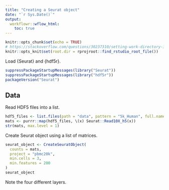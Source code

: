 ```yaml
---
title: "Creating a Seurat object"
date: "`r Sys.Date()`"
output:
  workflowr::wflow_html:
    toc: true
---
```


```r
knitr::opts_chunk$set(echo = TRUE)
# https://stackoverflow.com/questions/30237310/setting-work-directory-in-knitr-using-opts-chunksetroot-dir-doesnt-wor
knitr::opts_knit$set(root.dir = rprojroot::find_rstudio_root_file())
```

Load {Seurat} and {hdf5r}.

```r
suppressPackageStartupMessages(library("Seurat"))
suppressPackageStartupMessages(library("hdf5r"))
packageVersion("Seurat")
```

## Data

Read HDF5 files into a list.

```r
hdf5_files <- list.files(path = "data", pattern = "5k_Human", full.names = TRUE)
mats <- purrr::map(hdf5_files, \(x) Seurat::Read10X_h5(x))
str(mats, max.level = 1)
```

Create Seurat object using a list of matrices.

```r
seurat_object <- CreateSeuratObject(
  counts = mats,
  project = "pbmc20k",
  min.cells = 3,
  min.features = 200
)
seurat_object
```

Note the four different layers.

